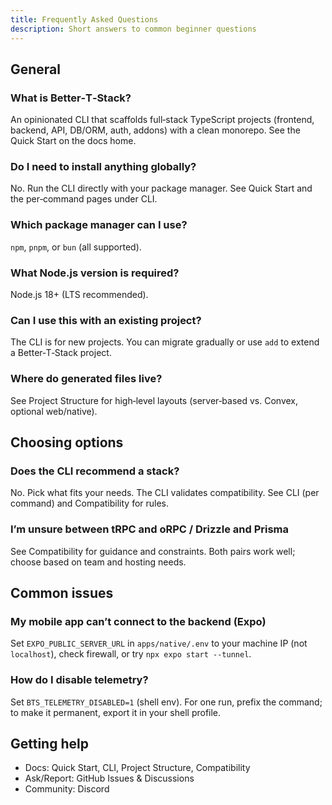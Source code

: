 ```yaml
---
title: Frequently Asked Questions
description: Short answers to common beginner questions
---
```


## General

### What is Better‑T‑Stack?
An opinionated CLI that scaffolds full‑stack TypeScript projects (frontend, backend, API, DB/ORM, auth, addons) with a clean monorepo. See the Quick Start on the docs home.

### Do I need to install anything globally?
No. Run the CLI directly with your package manager. See Quick Start and the per‑command pages under CLI.

### Which package manager can I use?
`npm`, `pnpm`, or `bun` (all supported).

### What Node.js version is required?
Node.js 18+ (LTS recommended).

### Can I use this with an existing project?
The CLI is for new projects. You can migrate gradually or use `add` to extend a Better‑T‑Stack project.

### Where do generated files live?
See Project Structure for high‑level layouts (server‑based vs. Convex, optional web/native).

## Choosing options

### Does the CLI recommend a stack?
No. Pick what fits your needs. The CLI validates compatibility. See CLI (per command) and Compatibility for rules.

### I’m unsure between tRPC and oRPC / Drizzle and Prisma
See Compatibility for guidance and constraints. Both pairs work well; choose based on team and hosting needs.

## Common issues

### My mobile app can’t connect to the backend (Expo)
Set `EXPO_PUBLIC_SERVER_URL` in `apps/native/.env` to your machine IP (not `localhost`), check firewall, or try `npx expo start --tunnel`.

### How do I disable telemetry?
Set `BTS_TELEMETRY_DISABLED=1` (shell env). For one run, prefix the command; to make it permanent, export it in your shell profile.

## Getting help

- Docs: Quick Start, CLI, Project Structure, Compatibility
- Ask/Report: GitHub Issues & Discussions
- Community: Discord
